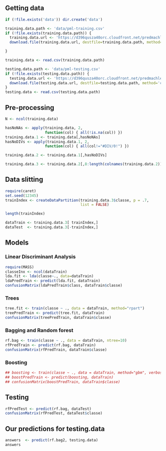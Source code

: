 ## Getting data

```r
if (!file.exists('data')) dir.create('data')

training.data.path <- 'data/pml-training.csv'
if (!file.exists(training.data.path)) {
  training.data.url <- 'https://d396qusza40orc.cloudfront.net/predmachlearn/pml-training.csv'
  download.file(training.data.url, destfile=training.data.path, method='curl' )

}

training.data <- read.csv(training.data.path)

testing.data.path <- 'data/pml-testing.csv'
if (!file.exists(testing.data.path)) {
  testing.data.url <- 'https://d396qusza40orc.cloudfront.net/predmachlearn/pml-testing.csv'
  download.file(testing.data.url, destfile=testing.data.path, method='curl' )
}
testing.data <- read.csv(testing.data.path)
```

## Pre-processing

```r
N <- ncol(training.data)

hasNoNAs <- apply(training.data, 2,
                  function(col) { all(!is.na(col)) })
training.data.1 <- training.data[,hasNoNAs]
hasNoDIVs <- apply(training.data.1, 2,
                  function(col) { all(col!="#DIV/0!") })

training.data.2 <- training.data.1[,hasNoDIVs]

training.data.3 <- training.data.2[,8:length(colnames(training.data.2))] 

```


## Data slitting

```r
require(caret)
set.seed(12345)
trainIndex <- createDataPartition(training.data.3$classe, p = .7,
                                  list = FALSE)

length(trainIndex)

dataTrain <- training.data.3[ trainIndex,]
dataTest  <- training.data.3[-trainIndex,]
```


## Models

### Linear Discriminant Analysis

```r
require(MASS)
classeInx <- ncol(dataTrain)
lda.fit <- lda(classe~., data=dataTrain)
ldaPredTrain <- predict(lda.fit, dataTrain)
confusionMatrix(ldaPredTrain$class, dataTrain$classe)
```



### Trees

```r
tree.fit <- train(classe ~ ., data = dataTrain, method="rpart")
treePredTrain <- predict(tree.fit, dataTrain)
confusionMatrix(treePredTrain, dataTrain$classe)
```

### Bagging and Random forest

```r
rf.bag <- train(classe ~ ., data = dataTrain, ntree=10)
rfPredTrain <- predict(rf.bag, dataTrain)
confusionMatrix(rfPredTrain, dataTrain$classe)
```

### Boosting

```r
## boosting <- train(classe ~ ., data = dataTrain, method="gbm", verbose =F)
## boostPredTrain <- predict(boosting, dataTrain)
## confusionMatrix(boostPredTrain, dataTrain$classe)
```

## Testing

```r
rfPredTest <- predict(rf.bag, dataTest)
confusionMatrix(rfPredTest, dataTest$classe)
```

## Our predictions for testing.data

```r
answers  <- predict(rf.bag2, testing.data)
answers 
```
